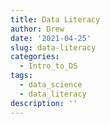 ```yaml
---
title: Data Literacy
author: Drew
date: '2021-04-25'
slug: data-literacy
categories:
  - Intro_to_DS
tags:
  - data_science
  - data_literacy
description: ''
---
```

